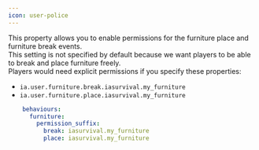 ```yaml
---
icon: user-police
---
```


This property allows you to enable permissions for the furniture place and furniture break events.\
This setting is not specified by default because we want players to be able to break and place furniture freely.\
Players would need explicit permissions if you specify these properties:

* `ia.user.furniture.break.iasurvival.my_furniture`
* `ia.user.furniture.place.iasurvival.my_furniture`

```yaml
    behaviours:
      furniture:
        permission_suffix:
          break: iasurvival.my_furniture
          place: iasurvival.my_furniture
```
